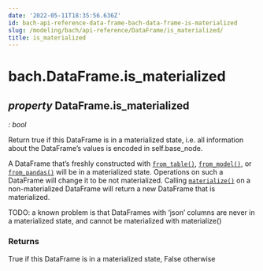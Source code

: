 ```yaml
---
date: '2022-05-11T18:35:56.636Z'
id: bach-api-reference-data-frame-bach-data-frame-is-materialized
slug: /modeling/bach/api-reference/DataFrame/is_materialized/
title: is_materialized
---
```


# bach.DataFrame.is_materialized

<div className="property">

## <span className="type-annotation"><em>property </em></span> <span className="additional-name">DataFrame.</span><span className="name">is_materialized</span>

<span className="type-annotation"><em>

: bool

</em></span> 


<div className="content">

Return true if this DataFrame is in a materialized state, i.e. all information about the
DataFrame’s values is encoded in self.base_node.

A DataFrame that’s freshly constructed with [`from_table()`](/modeling/bach/api-reference/DataFrame/bach.DataFrame.from_table.mdx),
[`from_model()`](/modeling/bach/api-reference/DataFrame/bach.DataFrame.from_model.mdx), or [`from_pandas()`](/modeling/bach/api-reference/DataFrame/bach.DataFrame.from_pandas.mdx) will be in a materialized state. Operations on such
a DataFrame will change it to be not materialized. Calling [`materialize()`](/modeling/bach/api-reference/DataFrame/bach.DataFrame.materialize.mdx) on a
non-materialized DataFrame will return a new DataFrame that is materialized.

TODO: a known problem is that DataFrames with ‘json’ columns are never in a materialized state, and
    cannot be materialized with materialize()



### Returns

True if this DataFrame is in a materialized state, False otherwise



</div>


</div>
